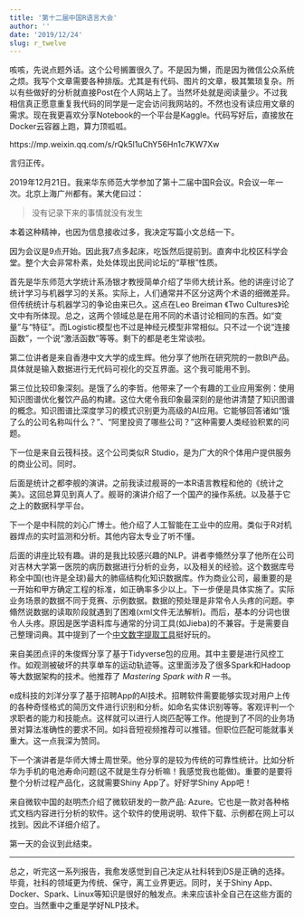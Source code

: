 ```yaml
---
title: '第十二届中国R语言大会'
author: ''
date: '2019/12/24'
slug: r_twelve
---
```




咳咳，先说点题外话。这个公号搁置很久了。不是因为懒，而是因为微信公众系统之烦。我写个文章需要各种排版。尤其是有代码、图片的文章，极其繁琐复杂。所以有些做好的分析就直接Post在个人网站上了。当然坏处就是阅读量少。不过我相信真正愿意重复我代码的同学是一定会访问我网站的。不然也没有读应用文章的需求。现在我更喜欢分享Notebook的一个平台是Kaggle。代码写好后，直接放在Docker云容器上跑，算力顶呱呱。


https://mp.weixin.qq.com/s/rQk5l1uChY56Hn1c7KW7Xw


言归正传。

2019年12月21日。我来华东师范大学参加了第十二届中国R会议。R会议一年一次。北京上海广州都有。某大佬曰过：

>没有记录下来的事情就没有发生

本着这种精神，也因为信息接收过多，我决定写篇小文总结一下。

因为会议是9点开始。因此我7点多起床，吃饭然后提前到。直奔中北校区科学会堂。整个大会非常朴素，处处体现出民间论坛的“草根”性质。

首先是华东师范大学统计系汤银才教授简单介绍了华师大统计系。他的讲座讨论了统计学习与机器学习的关系。实际上，人们通常并不区分这两个术语的细微差异。但传统统计与机器学习的争论由来已久。这点在Leo Breiman 《Two Cultures》论文中有所体现。总之，这两个领域总是在用不同的术语讨论相同的东西。如“变量”与“特征”。而Logistic模型也不过是神经元模型非常相似。只不过一个说“连接函数”，一个说“激活函数”等等。剩下的都是老生常谈啦。

第二位讲者是来自香港中文大学的成生辉。他分享了他所在研究院的一款BI产品。具体就是输入数据进行无代码可视化的交互界面。这个我可能用不到。

第三位比较印象深刻。是饿了么的李哲。他带来了一个有趣的工业应用案例：使用知识图谱优化餐饮产品的构建。这位大佬令我印象最深刻的是他讲清楚了知识图谱的概念。知识图谱比深度学习的模式识别更为高级的AI应用。它能够回答诸如“饿了么的公司名称叫什么？”、“阿里投资了哪些公司？”这种需要人类经验积累的问题。



下一位是来自云筏科技。这个公司类似R Studio，是为广大的R个体用户提供服务的商业公司。同时。

后面是统计之都李舰的演讲。之前我读过舰哥的一本R语言教程和他的《统计之美》。这回总算见到真人了。舰哥的演讲介绍了一个国产的操作系统。以及基于它之上的数据科学平台。

下一个是中科院的刘心广博士。他介绍了人工智能在工业中的应用。类似于R对机器焊点的实时监测和分析。其他内容太专业了听不懂。

后面的讲座比较有趣。讲的是我比较感兴趣的NLP。讲者李翛然分享了他所在公司对吉林大学第一医院的病历数据进行分析的业务，以及相关的经验。这个数据库号称全中国(也许是全球)最大的肺癌结构化知识数据库。作为商业公司，最重要的是一开始和甲方确定工程的标准，如正确率多少以上。下一步便是具体实施了。实际业务场景的数据不同于竞赛、示例数据。数据的预处理是非常令人头疼的问题。李翛然说数据的读取阶段就遇到了困难(xml文件无法解析)。而后，基本的分词也很令人头疼。原因是医学语料库与通常的分词工具(如Jieba)的不兼容。于是需要自己整理词典。其中提到了一个[中文数字提取工具](https://github.com/Wall-ee/chinese2digits)挺好玩的。

来自美团点评的朱俊辉分享了基于Tidyverse包的应用。其中主要是进行风控工作。如观测被破坏的共享单车的运动轨迹等。这里面涉及了很多Spark和Hadoop等大数据架构的技术。他推荐了 *Mastering Spark with R* 一书。

e成科技的刘洋分享了基于招聘App的AI技术。招聘软件需要能够实现对用户上传的各种奇怪格式的简历文件进行识别和分析。如命名实体识别等等。客观评判一个求职者的能力和技能点。这样就可以进行人岗匹配等工作。他提到了不同的业务场景对算法准确性的要求不同。如抖音短视频推荐可以推错。但职位匹配可能就事关重大。这一点我深为赞同。

下一个演讲者是华师大博士周世荣。他分享的是较为传统的可靠性统计。比如分析华为手机的电池寿命问题(这不就是生存分析嘛！我感觉我也能做)。重要的是要将整个分析过程产品化，这就需要Shiny App了。好好学Shiny App吧！


来自微软中国的赵明杰介绍了微软研发的一款产品: Azure。它也是一款对各种格式文档内容进行分析的软件。这个软件的使用说明、软件下载、示例都在网上可以找到。因此不详细介绍了。

第一天的会议到此结束。


---



总之，听完这一系列报告，我愈发感觉到自己决定从社科转到DS是正确的选择。毕竟，社科的领域更为传统、保守，离工业界更远。同时，关于Shiny App、Docker、Spark、Linux等知识是很好的触发点。未来应该补全自己在这些方面的空白。当然重中之重是学好NLP技术。







